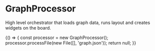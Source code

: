 
<Meta title='Core/GraphProcessor' />

# GraphProcessor

High level orchestrator that loads graph data, runs layout and creates widgets
on the board.

<Canvas>
  <Story name='usage'>
    {() => {
      const processor = new GraphProcessor();
      processor.processFile(new File([], 'graph.json'));
      return null;
    }}
  </Story>
</Canvas>
